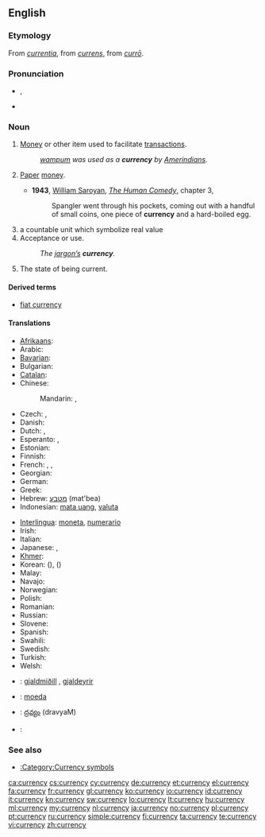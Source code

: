 ==English==

{{wikipedia}}

===Etymology===
From {{etyl|ML.}} ''[[currentia]]'', from {{etyl|la}} ''[[currens]]'', from ''[[curro|currō]]''.

===Pronunciation===
* {{a|US}} {{IPA|/ˈkɝ.ən.si/}}, {{SAMPA|/"k3`.@n.si/}}
* {{audio|en-us-currency.ogg|Audio (US)}}

===Noun===
{{en-noun|currencies|-}}

# [[money|Money]] or other item used to facilitate [[transaction]]s.
#: ''[[wampum]] was used as a '''currency''' by [[Amerindian]]s.''
# {{context|more|_|specifically}} [[paper|Paper]] [[money]].
#* '''1943''', [[w:William Saroyan|William Saroyan]], [[w:The Human Comedy (novel)|''The Human Comedy'']], chapter 3,
#*: Spangler went through his pockets, coming out with a handful of small coins, one piece of '''currency''' and a hard-boiled egg.
# a countable unit which symbolize real value
# Acceptance or use.
#: ''The [[jargon|jargon’s]] '''currency'''.''
# The state of being current.

====Derived terms====
* [[fiat currency]]

====Translations====
{{trans-top|money or other item used to facilitate transactions}}
* [[Afrikaans]]: {{t|af|geldeenheid}}
* Arabic: {{t|ar|عملة|f|tr=3úmla|sc=Arab}}
* [[Bavarian]]: {{tø|bar|Zahlungsmidd}}
* Bulgarian: {{t+|bg|валута|f}}
* [[Catalan]]: {{t|ca|moneda|f}}
* Chinese:
*: Mandarin: {{t|zh|貨幣|sc=Hani}}, {{t|zh|货币|tr=huòbì|sc=Hani}}
* Czech: {{t-|cs|měna|f}}, {{t+|cs|valuta|f}}
* Danish: {{t+|da|valuta}}
* Dutch: {{t-|nl|munteenheid|f}}, {{t-|nl|valuta}}
* Esperanto: {{t-|eo|mono|xs=Esperanto}}, {{t-|eo|valuto|xs=Esperanto}}
* Estonian: {{t-|et|valuuta}}
* Finnish: {{t+|fi|valuutta}}
* French: {{t+|fr|monnaie|f}}, {{t+|fr|devise|f}}, {{t+|fr|numéraire|m}}
* Georgian: {{t|ka|ვალუტა|tr=valuta|sc=Geor}}
* German: {{t+|de|Währung|f}}
* Greek: {{t+|el|νόμισμα|n|tr=nómisma}}
* Hebrew: [[מטבע]] (mat'bea) {{m}}
* Indonesian: [[mata uang]], [[valuta]]
{{trans-mid}}
* [[Interlingua]]: [[moneta]], [[numerario]]
* Irish: {{t|ga|airgeadra|m|xs=Irish}}
* Italian: {{t+|it|valuta}}
* Japanese: {{t|ja|通貨|tr=つうか, tsūka|sc=Jpan}}, {{t|ja|貨幣|tr=かへい, kahei|sc=Jpan}}
* [[Khmer]]: {{t|km|រូបិយវត្ថុ|tr=ruupəyyea voattʰo|sc=Khmr}}
* Korean: {{t|ko|통화|tr=tonghwa|sc=Kore}} ({{t|ko|通貨|sc=Kore}}), {{t|ko|화폐|tr=hwapye|sc=Kore}} ({{t|ko|貨幣|sc=Kore}})
* Malay: {{t|ms|mata wang}}
* Navajo: {{tø|nv|béeso}}
* Norwegian: {{t-|no|valuta}}
* Polish: {{t+|pl|waluta|f}}
* Romanian: {{t|ro|valută|f}}
* Russian: {{t+|ru|валюта|f|tr=valjúta}}
* Slovene: {{t-|sl|valuta|f}}
* Spanish: {{t+|es|moneda|f}}
* Swahili: {{t+|sw|fulusi|xs=Swahili}}
* Swedish: {{t+|sv|valuta}}
* Turkish: {{t+|tr|para birimi}}
* Welsh: {{t|cy|arian breiniol}}
{{trans-bottom}}

{{checktrans-top}}
<!--added {{ttbc}}s here.-->
* {{ttbc|is}}: [[gjaldmiðill]] {{m}}, [[gjaldeyrir]] {{m}}
{{trans-mid}}
* {{ttbc|pt}}: [[moeda]] {{f}}
* {{ttbc|te}}: [[ద్రవ్యం]] (dravyaM)
* {{ttbc|th}}: {{Thai|[[เงินตรา]]}}
{{trans-bottom}}

===See also===
* [[:Category:Currency symbols]]

[[ca:currency]]
[[cs:currency]]
[[cy:currency]]
[[de:currency]]
[[et:currency]]
[[el:currency]]
[[fa:currency]]
[[fr:currency]]
[[gl:currency]]
[[ko:currency]]
[[io:currency]]
[[id:currency]]
[[it:currency]]
[[kn:currency]]
[[sw:currency]]
[[lo:currency]]
[[lt:currency]]
[[hu:currency]]
[[ml:currency]]
[[my:currency]]
[[nl:currency]]
[[ja:currency]]
[[no:currency]]
[[pl:currency]]
[[pt:currency]]
[[ru:currency]]
[[simple:currency]]
[[fi:currency]]
[[ta:currency]]
[[te:currency]]
[[vi:currency]]
[[zh:currency]]